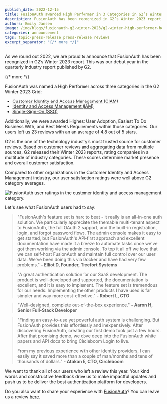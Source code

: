```yaml
---
publish_date: 2022-12-15 
title: FusionAuth awarded High Performer in 3 Categories in G2’s Winter 2023 Report
description: FusionAuth has been recognized in G2’s Winter 2023 report. This was our debut year in the quarterly industry report published by G2. 
authors: Emily Jansen
image: /img/blogs/fusionauth-g2-winter-2023/g2-winter-high-performer-header.png
categories: announcement
tags: topic-press-release press-release reviews
excerpt_separator: "{/* more */}"
---
```


As we round out 2022, we are proud to announce that FusionAuth has been recognized in G2’s Winter 2023 report. This was our debut year in the quarterly industry report published by G2. 

{/* more */}

FusionAuth was named a High Performer across three categories in the G2 Winter 2023 Grid:

* [Customer Identity and Access Management (CIAM)](https://www.g2.com/categories/customer-identity-and-access-management-ciam)
* [Identity and Access Management (IAM)](https://www.g2.com/categories/identity-and-access-management-iam)
* [Single-Sign-On (SSO)](https://www.g2.com/categories/single-sign-on-sso)

Additionally, we were awarded Highest User Adoption, Easiest To Do Business With, and Best Meets Requirements within those categories. Our users left us 23 reviews with an an average of 4.8 out of 5 stars.  

G2 is the one of the technology industry’s most trusted source for customer reviews. Based on customer reviews and aggregating data from multiple sources, G2 released their Winter 2023 reports, rating companies in a multitude of industry categories. These scores determine market presence and overall customer satisfaction.

Compared to other organizations in the Customer Identity and Access Management industry, our user satisfaction ratings were well above G2 category averages.

![FusionAuth user ratings in the customer identity and access management category.](/img/blogs/fusionauth-g2-winter-2023/fusionauth-user-ratings.png)

Let's see what FusionAuth users had to say:

>"FusionAuth's feature set is hard to beat - it really is an all-in-one auth solution. We particularly appreciate the themable multi-tenant aspect to FusionAuth, the full OAuth 2 support, and the built-in registration, login, and forgot password flows. The admin console makes it easy to get started, but FusionAuth's API-first approach and excellent documentation have made it a breeze to automate tasks once we've got them working via the admin console. To top it all off we love that we can self-host FusionAuth and maintain full control over our user data. We've been doing this via Docker and have had very few problems." **- Elliot D, Founder, Treefort Systems**

>"A great authentication solution for our SaaS development. The product is well-developed and supported, the documentation is excellent, and it is easy to implement. The feature set is tremendous for our needs. Implementing the other products I have used is far simpler and way more cost-effective." **- Robert L, CTO**

>"Well-designed, complete out-of-the-box experience." **- Aaron H, Senior Full-Stack Developer**

>"Finding an easy-to-use yet powerful auth system is challenging. But FusionAuth provides this effortlessly and inexpensively. After discovering FusionAuth, creating our first demo took just a few hours. After that promising demo, we dove deep into the FusionAuth white papers and API docs to bring Circleboom Login to live.
>
>From my previous experience with other identity providers, I can easily say it saved more than a couple of man/months and tens of thousands of dollars." **- Atakan E, CTO, Circleboom**

We want to thank all of our users who left a review this year. Your kind words and constructive feedback drive us to make impactful updates and push us to be deliver the best authentication platform for developers.

Do you also want to share your experience with [FusionAuth](https://www.g2.com/products/fusionauth/reviews)? You can leave us a review [here](https://www.g2.com/products/fusionauth/reviews/start?return_to=https%3A%2F%2Fwww.g2.com%2Fproducts%2Ffusionauth%2Ftake_survey). 



